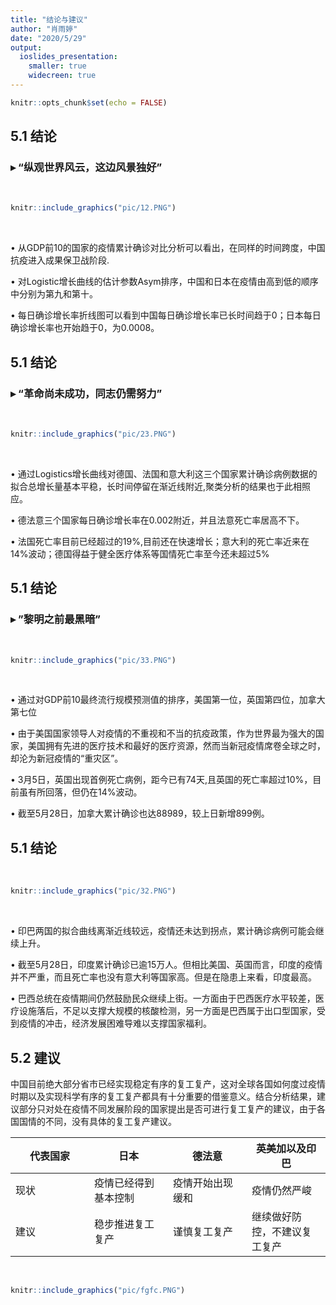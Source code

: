 ```yaml
---
title: "结论与建议"
author: "肖雨婷"
date: "2020/5/29"
output: 
  ioslides_presentation:
    smaller: true
    widecreen: true
---
```


```r
knitr::opts_chunk$set(echo = FALSE)
```

## 5.1 结论

###  **$\blacktriangleright$ “纵观世界风云，这边风景独好”**
<br>


```r
knitr::include_graphics("pic/12.PNG")
```

<br>



$\bullet$ 从GDP前10的国家的疫情累计确诊对比分析可以看出，在同样的时间跨度，中国抗疫进入成果保卫战阶段.

$\bullet$ 对Logistic增长曲线的估计参数Asym排序，中国和日本在疫情由高到低的顺序中分别为第九和第十。

$\bullet$ 每日确诊增长率折线图可以看到中国每日确诊增长率已长时间趋于0；日本每日确诊增长率也开始趋于0，为0.0008。


## 5.1 结论

###  **$\blacktriangleright$ “革命尚未成功，同志仍需努力”**
<br>


```r
knitr::include_graphics("pic/23.PNG")
```
<br>



$\bullet$ 通过Logistics增长曲线对德国、法国和意大利这三个国家累计确诊病例数据的拟合总增长量基本平稳，长时间停留在渐近线附近,聚类分析的结果也于此相照应。

$\bullet$ 德法意三个国家每日确诊增长率在0.002附近，并且法意死亡率居高不下。

$\bullet$ 法国死亡率目前已经超过的19%,目前还在快速增长；意大利的死亡率近来在14%波动；德国得益于健全医疗体系等国情死亡率至今还未超过5%



## 5.1 结论

###  **$\blacktriangleright$ ”黎明之前最黑暗"**
<br>


```r
knitr::include_graphics("pic/33.PNG")
```
<br>



$\bullet$ 通过对GDP前10最终流行规模预测值的排序，美国第一位，英国第四位，加拿大第七位

$\bullet$ 由于美国国家领导人对疫情的不重视和不当的抗疫政策，作为世界最为强大的国家，美国拥有先进的医疗技术和最好的医疗资源，然而当新冠疫情席卷全球之时，却沦为新冠疫情的“重灾区”。

$\bullet$ 3月5日，英国出现首例死亡病例，距今已有74天,且英国的死亡率超过10%，目前虽有所回落，但仍在14%波动。

$\bullet$ 截至5月28日，加拿大累计确诊也达88989，较上日新增899例。

## 5.1 结论

<br>


```r
knitr::include_graphics("pic/32.PNG")
```
<br>



$\bullet$ 印巴两国的拟合曲线离渐近线较远，疫情还未达到拐点，累计确诊病例可能会继续上升。

$\bullet$ 截至5月28日，印度累计确诊已逾15万人。但相比美国、英国而言，印度的疫情并不严重，而且死亡率也没有意大利等国家高。但是在隐患上来看，印度最高。

$\bullet$ 巴西总统在疫情期间仍然鼓励民众继续上街。一方面由于巴西医疗水平较差，医疗设施落后，不足以支撑大规模的核酸检测，另一方面是巴西属于出口型国家，受到疫情的冲击，经济发展困难导难以支撑国家福利。


## 5.2 建议

中国目前绝大部分省市已经实现稳定有序的复工复产，这对全球各国如何度过疫情时期以及实现科学有序的复工复产都具有十分重要的借鉴意义。结合分析结果，建议部分只对处在疫情不同发展阶段的国家提出是否可进行复工复产的建议，由于各国国情的不同，没有具体的复工复产建议。

| 代表国家| 日本 | 德法意 | 英美加以及印巴 |
| ------ | ------ | ------ | ------ |
| 现状 | 疫情已经得到基本控制 | 疫情开始出现缓和 | 疫情仍然严峻 |
| 建议 | 稳步推进复工复产 | 谨慎复工复产 | 继续做好防控，不建议复工复产 |
<br>

```r
knitr::include_graphics("pic/fgfc.PNG")
```





